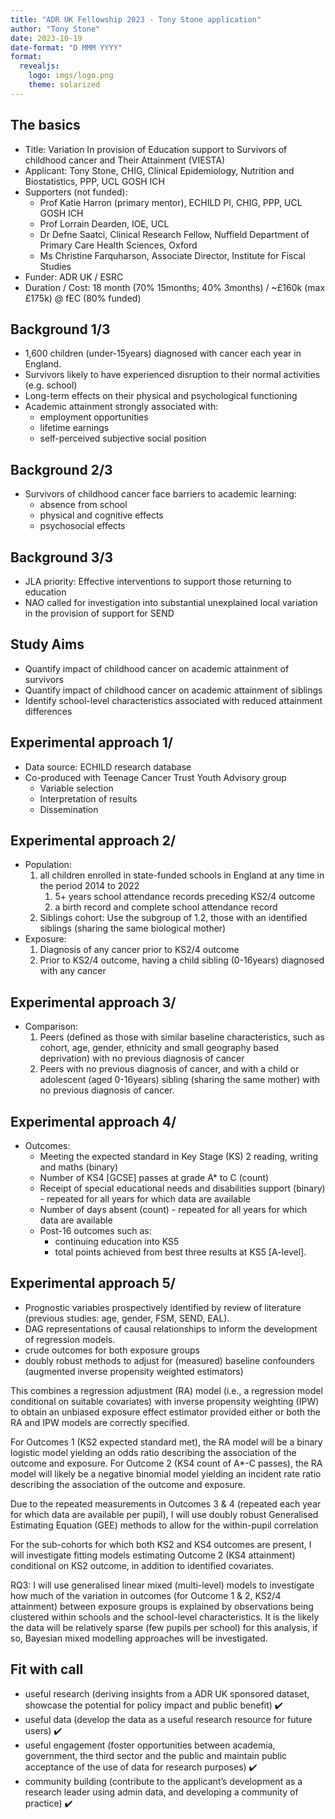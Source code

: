 ```yaml
---
title: "ADR UK Fellowship 2023 - Tony Stone application"
author: "Tony Stone"
date: 2023-10-19
date-format: "D MMM YYYY"
format: 
  revealjs:
    logo: imgs/logo.png
    theme: solarized
---
```


## The basics {.smaller}

* Title: Variation In provision of Education support to Survivors of childhood cancer and Their Attainment (VIESTA) 
* Applicant: Tony Stone, CHIG, Clinical Epidemiology, Nutrition and Biostatistics, PPP, UCL GOSH ICH
* Supporters (not funded):
    * Prof Katie Harron (primary mentor), ECHILD PI, CHIG, PPP, UCL GOSH ICH
    * Prof Lorrain Dearden, IOE, UCL
    * Dr Defne Saatci, Clinical Research Fellow, Nuffield Department of Primary Care Health Sciences, Oxford
    * Ms Christine Farquharson, Associate Director, Institute for Fiscal Studies
* Funder: ADR UK / ESRC
* Duration / Cost: 18 month (70% 15months; 40% 3months) / ~£160k (max £175k) @ fEC (80% funded)

## Background 1/3

* 1,600 children (under-15years) diagnosed with cancer each year in England.
* Survivors likely to have experienced disruption to their normal activities (e.g. school)
* Long-term effects on their physical and psychological functioning
* Academic attainment strongly associated with:
    * employment opportunities
    * lifetime earnings
    * self-perceived subjective social position

## Background 2/3

* Survivors of childhood cancer face barriers to academic learning:
    * absence from school
    * physical and cognitive effects
    * psychosocial effects

## Background 3/3

* JLA priority: Effective interventions to support those returning to education
* NAO called for investigation into substantial unexplained local variation in the provision of support for SEND

## Study Aims

* Quantify impact of childhood cancer on academic attainment of survivors
* Quantify impact of childhood cancer on academic attainment of siblings
* Identify school-level characteristics associated with reduced attainment differences

## Experimental approach 1/

* Data source: ECHILD research database
* Co-produced with Teenage Cancer Trust Youth Advisory group
    * Variable selection
    * Interpretation of results
    * Dissemination

## Experimental approach 2/

* Population:
    1. all children enrolled in state-funded schools in England at any time in the period 2014 to 2022
        1. 5+ years school attendance records preceding KS2/4 outcome
        2. a birth record and complete school attendance record
    2. Siblings cohort: Use the subgroup of 1.2, those with an identified siblings (sharing the same biological mother)
* Exposure: 
    1. Diagnosis of any cancer prior to KS2/4 outcome
    2. Prior to KS2/4 outcome, having a child sibling (0-16years) diagnosed with any cancer 

## Experimental approach 3/

* Comparison:
    1. Peers (defined as those with similar baseline characteristics, such as cohort, age, 
    gender, ethnicity and small geography based deprivation) with no previous diagnosis of cancer
    2. Peers with no previous diagnosis of cancer, and with a child or adolescent (aged 0-16years) 
    sibling (sharing the same mother) with no previous diagnosis of cancer.

## Experimental approach 4/

* Outcomes: 
    * Meeting the expected standard in Key Stage (KS) 2 reading, writing and maths (binary) 
    * Number of KS4 [GCSE] passes at grade A* to C (count) 
    * Receipt of special educational needs and disabilities support (binary) - repeated for all years for which data are available 
    * Number of days absent (count) - repeated for all years for which data are available 
    * Post-16 outcomes such as:
        * continuing education into KS5
        * total points achieved from best three results at KS5 [A-level]. 

## Experimental approach 5/

* Prognostic variables prospectively identified by review of literature (previous studies: age, gender, FSM, SEND, EAL). 
* DAG representations of causal relationships to inform the development of regression models. 
* crude outcomes for both exposure groups
* doubly robust methods to adjust for (measured) baseline confounders (augmented inverse propensity weighted estimators)

::: {.notes}
This combines a regression adjustment (RA) model (i.e., a regression model conditional on suitable covariates) 
with inverse propensity weighting (IPW) to obtain an unbiased exposure effect estimator provided either or both 
the RA and IPW models are correctly specified​.

For Outcomes 1 (KS2 expected standard met), the RA model 
will be a binary logistic model yielding an odds ratio describing the association of the outcome and exposure. 
For Outcome 2 (KS4 count of A*-C passes), the RA model will likely be a negative binomial model yielding an 
incident rate ratio describing the association of the outcome and exposure.

Due to the repeated measurements in Outcomes 3 & 4 (repeated each year for which data are available per pupil), 
I will use doubly robust Generalised Estimating Equation (GEE) methods to allow for the within-pupil correlation 

For the sub-cohorts for which both KS2 and KS4 outcomes are present, I will investigate fitting models 
estimating Outcome 2 (KS4 attainment) conditional on KS2 outcome, in addition to identified covariates. 

RQ3: I will use generalised linear mixed (multi-level) models to investigate how much of the variation in outcomes 
(for Outcome 1 & 2, KS2/4 attainment) between exposure groups is explained by observations being clustered within 
schools and the school-level characteristics. It is the likely the data will be relatively sparse (few pupils per school) 
for this analysis, if so, Bayesian mixed modelling approaches will be investigated. 
:::

## Fit with call

* useful research (deriving insights from a ADR UK sponsored dataset, showcase the potential for policy impact and public benefit) ✔️
* useful data (develop the data as a useful research resource for future users) ✔️
* useful engagement (foster opportunities between academia, government, the third sector and the public and maintain public acceptance 
of the use of data for research purposes) ✔️
* community building (contribute to the applicant’s development as a research leader using admin data, and developing a community of practice) ✔️
